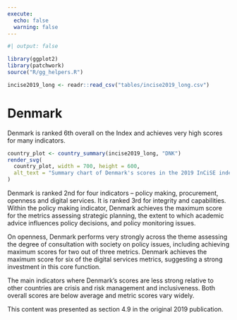 ```yaml
---
execute:
  echo: false
  warning: false
---
```


<!-- DO NOT EDIT THIS FILE --->
<!-- AUTO GENERATED FROM r/generate_country_qmd.r --->

```r
#| output: false

library(ggplot2)
library(patchwork)
source("R/gg_helpers.R")

incise2019_long <- readr::read_csv("tables/incise2019_long.csv")

```

# Denmark {#sec-country-dnk .unnumbered}

:::{.lead}
Denmark is ranked 6th overall on the Index and achieves very high scores for
many indicators.
:::

```r
country_plot <- country_summary(incise2019_long, "DNK")
render_svg(
  country_plot, width = 700, height = 600,
  alt_text = "Summary chart of Denmark's scores in the 2019 InCiSE index."
)
```

Denmark is ranked 2nd for four indicators – policy making, procurement,
openness and digital services. It is ranked 3rd for integrity and capabilities.
Within the policy making indicator, Denmark achieves the maximum score for the
metrics assessing strategic planning, the extent to which academic advice
influences policy decisions, and policy monitoring issues.

On openness, Denmark performs very strongly across the theme assessing the
degree of consultation with society on policy issues, including achieving
maximum scores for two out of three metrics. Denmark achieves the maximum score
for six of the digital services metrics, suggesting a strong investment in this
core function.

The main indicators where Denmark's scores are less strong relative to other
countries are crisis and risk management and inclusiveness. Both overall scores
are below average and metric scores vary widely.

::: {.callout-note .crf title="Cross-referencing note" icon="false"}
This content was presented as section 4.9 in the original 2019 publication.
:::
